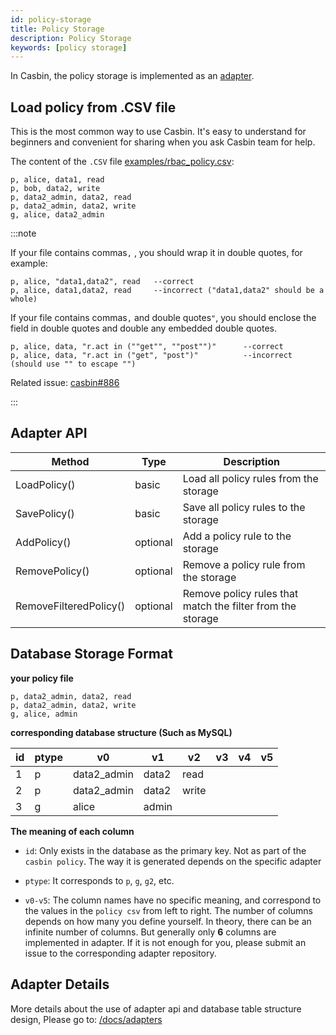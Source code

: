 ```yaml
---
id: policy-storage
title: Policy Storage
description: Policy Storage
keywords: [policy storage]
---
```


In Casbin, the policy storage is implemented as an [adapter](/docs/adapters). 

## Load policy from .CSV file

This is the most common way to use Casbin. It's easy to understand for beginners and convenient for sharing when you ask Casbin team for help.

The content of the `.CSV` file [examples/rbac_policy.csv](https://github.com/casbin/casbin/blob/master/examples/rbac_policy.csv):

```
p, alice, data1, read
p, bob, data2, write
p, data2_admin, data2, read
p, data2_admin, data2, write
g, alice, data2_admin
```

:::note

If your file contains commas``,`` , you should wrap it in double quotes, for example:

```
p, alice, "data1,data2", read	--correct
p, alice, data1,data2, read		--incorrect ("data1,data2" should be a whole)
```

If your file contains commas``,`` and double quotes``"``, you should enclose the field in double quotes and double any embedded double quotes.

```
p, alice, data, "r.act in (""get"", ""post"")"		--correct
p, alice, data, "r.act in ("get", "post")"			--incorrect (should use "" to escape "")
```

Related issue: [casbin#886](https://github.com/casbin/casbin/issues/886)

:::

## Adapter API

Method | Type | Description
----|------|----
LoadPolicy() | basic | Load all policy rules from the storage
SavePolicy() | basic | Save all policy rules to the storage
AddPolicy() | optional | Add a policy rule to the storage
RemovePolicy() | optional | Remove a policy rule from the storage
RemoveFilteredPolicy() | optional | Remove policy rules that match the filter from the storage

## Database Storage Format

**your policy file**

```
p, data2_admin, data2, read
p, data2_admin, data2, write
g, alice, admin
```

**corresponding database structure (Such as MySQL)**

| id   | ptype | v0          | v1    | v2    | v3   | v4   | v5   |
| ---- | ----- | ----------- | ----- | ----- | ---- | ---- | ---- |
| 1    | p     | data2_admin | data2 | read  |      |      |      |
| 2    | p     | data2_admin | data2 | write |      |      |      |
| 3    | g     | alice       | admin |       |      |      |      |

**The meaning of each column**

- ``id``: Only exists in the database as the primary key. Not as part of the ``casbin policy``. The way it is generated depends on the specific adapter

- ``ptype``: It corresponds to ``p``, ``g``, ``g2``, etc.
- ``v0-v5``: The column names have no specific meaning, and correspond to the values in the ``policy csv`` from left to right. The number of columns depends on how many you define yourself. In theory, there can be an infinite number of columns. But generally only **6** columns are implemented in adapter. If it is not enough for you, please submit an issue to the corresponding adapter repository. 

## Adapter Details

More details about the use of adapter api and database table structure design,  Please go to:  [/docs/adapters](/docs/adapters)
